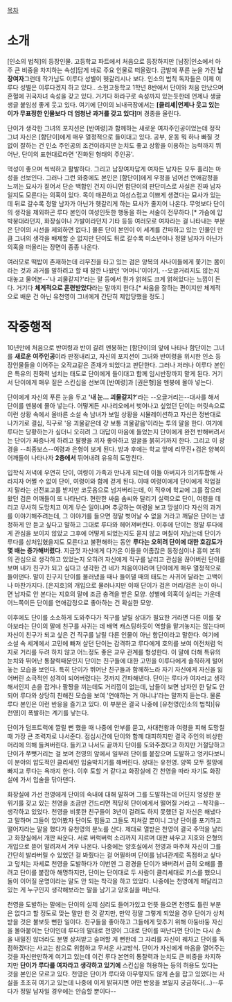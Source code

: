 [[목차]]

= 소개 =
[인소의 법칙]의 등장인물. 고등학교 파트에서 처음으로 등장하지만 [남장|인소에서 아주 큰 비중을 차지하는 속성]답게 바로 주요 인물로 떠올랐다. 금발에 푸른 눈을 가진 '''남장여자'''그런데 작가님도 이루다 성별이 헷갈리시나 보다. 인소의 법칙 독자들은 이제 이루다 성별은 이루다겠지 하고 있다.. 소현고등학교 1학년 8반에서 단이와 처음 만났으며 혼혈에 귀국자녀 속성을 갖고 있다. 거기다 하라구로 속성까지 있는듯한데 언제나 생글생글 붙임성 좋게 웃고 있다. 여기에 단이의 뇌내극장에서는 '''[클리셰|언제나 웃고 있는 이가 무표정한 인물보다 더 엄청난 과거를 갖고 있다]'''며 경종을 울린다.

단이가 생각한 그녀의 포지션은 [반여령]과 함께하는 새로운 여자주인공이었는데 정작 그녀 자신은 [함단이]에게 매우 열정적으로 들이대고 있다. 공부, 운동 뭐 하나 빠질 것 없이 잘하는 건 인소 주인공의 조건이라지만 눈치도 좋고 상황을 이용하는 능력까지 뛰어난, 단이의 표현대로라면 '진화된 형태의 주인공'.

먹성이 좋으며 씩씩하고 활발하다. 그리고 남장여자답게 여자든 남자든 모두 홀리는 마성을 선보인다. 그러나 그런 와중에도 본인은 [함단이]에게 우정을 넘어선 연애감정을 느끼는 묘사가 짙어서 단순 백합인 건지 아니면 함단이의 판단미스로 사실은 진짜 남자일지도 모른다는 의혹이 있다. 목이 매끈하고 여성스럽고 이쁘게 생겼다는 묘사가 있는데 뒤로 갈수록 정말 남자가 아닌가 헷갈리게 하는 묘사가 줄지어 나온다. 무엇보다 단이의 생각을 제외하곤 루다 본인이 여성인듯한 행동을 하는 서술이 전무하다.[* 가슴에 압박붕대라던지, 화장실이나 가발이라던지 기타 등등 여러모로 여자라는 걸 나타내는 부분은 단이의 시선을 제외하면 없다.] 물론 단이 본인이 이 세계를 간파하고 있는 인물인 만큼 그녀의 생각을 배제할 순 없지만 단이도 뒤로 갈수록 미소년이나 정말 남자가 아닌가 의혹을 떠올리는 장면이 종종 나온다.

여러모로 떡밥이 존재하는데 리무진을 타고 있는 검은 양복의 사나이들에게 쫓기는 몸이라는 것과 과거를 말하려고 할 때 잠깐 나왔던 '어머니'이야기, --오글거리지도 않는지 대놓고 물어본--'나 괴물같지?'라는 말 등에서 뭔가 얽혀도 크게 얽혀있다는 느낌이 든다. 거기다 '''체계적으로 훈련받았다'''라는 말까지 한다.[* 싸움을 잘하는 편이지만 체계적으로 배운 건 아닌 유천영이 그녀에게 간단히 제압당했을 정도.]

= 작중행적 =
10년만에 처음으로 반여령과 반이 갈려 멘붕하는 [함단이]의 앞에 나타나 함단이는 그녀를 '''새로운 여주인공'''이라 판정내리고, 자신의 포지션이 그녀와 반여령을 위시한 인소 등장인물들을 이어주는 오작교같은 존재가 되었다고 판단한다. 그러나 저러나 이루다 본인은 특유의 친화력 넘치는 태도로 단이에게 들이대고 함께 임시반장까지 맡게 된다. 거기서 단이에게 매우 짙은 스킨십을 선보여 [반여령]과 [권은형]을 멘붕에 몰아 넣는다.

단이에게 자신의 푸른 눈을 두고 ''''내 눈... 괴물같지?''''라는 --오글거리는--대사를 해서 단이를 멘붕에 몰아 넣는다. 어떻게든 시나리오에서 벗어나고 싶었던 단이는 머릿속으로 이런 상황 속에서 올바른 소설 속 남녀가 보일 상황을 시뮬레이션하고 자신은 정반대로 나가기로 결심, 직구로 '응 괴물같은데 걍 보통 괴물같음'이라는 투의 말을 한다. 여기에 루다는 당황하는가 싶더니 오히려 그 대답이 마음에 들었는지 단이에게 완전 반해버려서는 단이가 짜증나게 하려고 팔짱을 끼자 좋아하고 얼굴을 붉히기까지 한다. 그리고 이 광경을 --최종보스--여령과 은형이 보게 된다. 방과 후에는 학교 앞에 리무진+검은 양복의 어깨들이 나타나자 '''2층에서''' 뛰어내려 유유히 도망친다.

입학식 저녁에 우연히 단이, 여령이 가족과 만나게 되는데 이들 아버지가 의기투합해 사라지자 어쩔 수 없이 단이, 여령이와 함께 걷게 된다. 이때 여령이에게 단이에게 작업걸지 말라는 선전포고를 받지만 코웃음으로 넘겨버리는데, 이 직후에 학교에 그를 잡으러 왔던 검은 어깨들이 또 나타난다. 현란한 싸움 솜씨와 달리기 실력으로 단이, 여령을 데리고 무사히 도망치고 이게 무슨 일이냐며 추궁하는 여령을 보고 망설이다 자신의 과거를 이야기해주려는데, 그 이야기를 들으면 정말 벗어날 수 없을 거라고 깨달은 단이는 냉정하게 안 듣고 싶다고 말하고 그대로 루다와 헤어져버린다. 이후에 단이는 정말 루다에게 관심을 보이지 않았고 그후에 어떻게 되었는지도 묻지 않고 며칠이 지났는데 단이가 루다를 상처입혔을지도 모른다고 불편해하는 동안 '''루다는 오히려 단이에 대한 호감도가 몇 배는 증가해버렸다'''. 지금껏 자신에게 다가온 이들을 어줍잖은 동정심이나 흥미 본위의 관심으로 생각하고 있었는지 오히려 자신에게 직구를 날리고 관심을 끊어버린 단이를 보며 내가 친구가 되고 싶다고 생각한 건 네가 처음이야라며 단이에게 매우 열정적으로 들이댄다. 말이 친구지 단이를 불러냈을 때나 들이댈 때의 태도는 사귀어 달라는 고백이나 마찬가지다. [은지호]의 개입으로 물러나지만 이때 단이가 검은 머리/검은 눈이 아니면 남자로 안 본다는 지호의 말에 조금 충격을 받은 모양. 성별에 의혹이 실리는 가운데 어느쪽이든 단이를 연애감정으로 좋아하는 건 확실한 모양.

이후에도 단이를 소소하게 도와주다가 직구를 날릴 상대가 필요한 거라면 다른 이를 찾아보라는 단이의 말에 친구를 사귀는 데 배역 캐스팅하듯이 역할을 맡겨놓지는 않는다며 자신이 친구가 되고 싶은 건 직구를 날릴 다른 인물이 아닌 함단이라고 말한다. 여기에 소설 속 세계에서 고민에 빠져 살던 단이는 감격하고 루다에게 호의를 보여 이전처럼 억지로 거리를 두려 하지 않고 어느정도 좋은 교우 관계를 형성한다. 이 말에 더해 특유의 눈치와 뛰어난 통찰력때문인지 단이는 친구들에 대한 고민을 이루다에게 솔직하게 털어놓는 모습을 보인다. 특히 단이가 뛰어난 친구들과 함께하느라 자기 자신에게 자신을 잃어버린 소극적인 성격이 되어버렸다는 것까지 간파해낸다. 단이는 루다가 여자라고 생각해서인지 손을 잡거나 팔짱을 끼는데도 거리낌이 없는데, 남들이 보면 남자인 한 달도 안 되어 루다와 상당히 친해진 모습을 보여 '연애하는 거 아니냐'라는 말까지 듣는다. 물론 루다 본인은 이런 반응을 즐기고 있다. 이 부분은 결국 나중에 [유천영(인소의 법칙)|유천영]이 폭발하는 계기를 낳는다.

단이가 덤프트럭에 깔릴 뻔 했을 때 나중에 안부를 묻고, 사대천왕과 여령을 피해 도망칠 때 가장 큰 조력자로 나서준다. 점심시간에 단이와 함께 대피하지만 결국 주인의 비상한 머리에 의해 들켜버린다. 들키고 나서도 끝까지 단이를 도와주겠다고 하지만 거절당하고 단이가 쭈뼛거리는 걸 보며 천영의 앞에서 일부러 단이를 붙잡으며 도발하고 엉키다보니 이 분야의 압도적인 클리셰인 입술박치기를 해버린다. 상대는 유천영. 양쪽 모두 절망에 빠지고 루다는 욕까지 한다. 이후 토할 거 같다고 화장실에 간 천영을 따라 자기도 화장실에 가서 입술을 닦아댄다.

화장실에 가선 천영에게 단이의 속내에 대해 말하며 그를 도발하는데 어딘지 엉성한 분위기를 갖고 있는 천영을 조금만 건드리면 적당히 단이에게서 떨어질 거라고 --착각을--생각하고 있었다. 천영을 비롯한 친구들이 3년이 걸려도 하지 못했던 걸 자신은 해냈다고 말하며 그들이 있어봤자 단이도 힘들고 그들도 지쳐갈 뿐이니 그냥 단이를 포기하고 떨어지라는 말을 했다가 유천영의 분노를 산다. 제대로 열받은 천영이 결국 주먹을 날리고 화장실에서 개판 싸운다. 서로 버럭버럭 소리까지 지르며 대판 싸우고 지호와 은형의 개입으로 뜯어 말려져서 겨우 나온다. 나중에는 양호실에서 천영과 마주쳐 자신이 그를 간단히 발라버릴 수 있었던 걸 봐줬다는 걸 어필하며 단이를 남녀관계로 독점하고 싶다고 덮치는 자세로 천영을 도발하다가 이번엔 그 광경을 단이가 봐버려서 급히 오해를 풀려고 단이를 붙잡아 해명하지만, 단이는 단이대로 두 사람이 클리셰대로 키스를 했으니 둘이 이어질 운명이라는 말도 안 되는 착각을 하고 있었다. 나중에는 천영에게 매달리고 있는 게 누구인지 생각해보라는 말을 남기고 양호실을 떠난다.

천영을 도발하는 말에는 단이의 실제 심리도 들어가있고 언뜻 들으면 천영도 틀린 부분은 없다고 할 정도로 맞는 말만 한 것 같지만, 만약 정말 그렇게 되었을 경우 단이가 상처받을 것은 불보듯 뻔한 일이다. 친구들을 좋아하고 그들에게 맞추기 위해 아둥바둥 자신을 몰아붙이는 단이인데 루다의 말대로 천영이 그대로 단이를 떠난다면 단이는 다시 손을 내밀진 않더라도 분명 상처받고 슬퍼할 게 뻔한데 그 자리를 자신이 꿰차고 단이를 독점하겠다는 사고는 참으로 위험하고 무서운 사고방식. 단이가 자신에게 마음을 열어주는 것을 자신만만하게 여기고 있는데 이건 루다 본연의 통찰력과 눈치도 큰 비중을 차지하지만 '''단이가 루다를 여자라고 생각하고 있기에''' 스킨십을 허용하는 등의 허용도 있다는 것을 본인은 모르고 있다. 천영은 단이가 루다와 아무렇지도 않게 손을 잡고 있었다는 사실을 초조히 여기고 있는데 나중에 이게 밝혀지면 어떤 반응을 보일지 궁금하다(...)--루다가 정말 남자일 경우에는 안습할 뿐이다--
